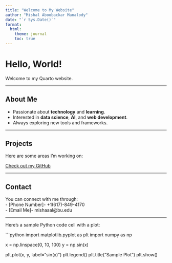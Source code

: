 ```yaml
---
title: "Welcome to My Website"
author: "Mishal Aboobackar Manalody"
date: "`r Sys.Date()`"
format:
  html:
    theme: journal
    toc: true
---
```


# Hello, World!  
Welcome to my Quarto website.  

---

## About Me
- Passionate about **technology** and **learning**.  
- Interested in **data science**, **AI**, and **web development**.  
- Always exploring new tools and frameworks.  


---

## Projects
Here are some areas I’m working on:  
   
[Check out my GitHub](https://github.com/mishalaboobackar)



---

## Contact
You can connect with me through:  
- [Phone Number]- +1(617)-849-4170   
- [Email Me]- mishaaal@bu.edu  

---
Here’s a sample Python code cell with a plot:

```python
import matplotlib.pyplot as plt
import numpy as np

x = np.linspace(0, 10, 100)
y = np.sin(x)

plt.plot(x, y, label="sin(x)")
plt.legend()
plt.title("Sample Plot")
plt.show()

